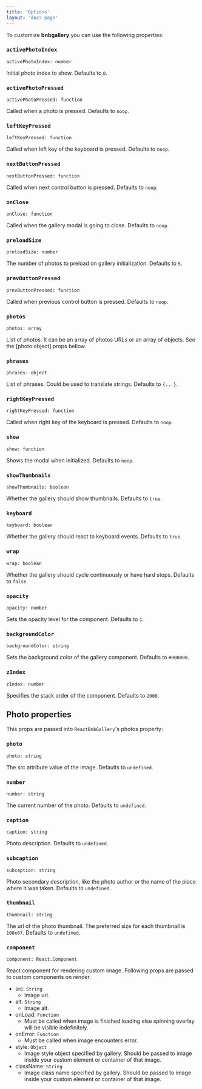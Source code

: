 ```yaml
---
title: 'Options'
layout: 'docs-page'
---
```


To customize **bnbgallery** you can use the following properties:

### `activePhotoIndex`

`activePhotoIndex: number` 

Initial photo index to show. Defaults to `0`.

### `activePhotoPressed`

`activePhotoPressed: function`

Called when a photo is pressed. Defaults to `noop`.

### `leftKeyPressed`

`leftKeyPressed: function`

Called when left key of the keyboard is pressed. Defaults to `noop`.

### `nextButtonPressed`

`nextButtonPressed: function`

Called when next control button is pressed. Defaults to `noop`.

### `onClose`

`onClose: function`

Called when the gallery modal is going to close. Defaults to `noop`.

### `preloadSize`

`preloadSize: number`

The number of photos to preload on gallery initialization. Defaults to `5`.

### `prevButtonPressed`

`prevButtonPressed: function`

Called when previous control button is pressed. Defaults to `noop`.

### `photos`

`photos: array`

List of photos. It can be an array of photos URLs or an array of objects. See the [photo object] props bellow.

### `phrases`

`phrases: object`

List of phrases. Could be used to translate strings. Defaults to `{...}`.

### `rightKeyPressed`

`rightKeyPressed: function`

Called when right key of the keyboard is pressed. Defaults to `noop`.

### `show`

`show: function`

Shows the modal when initialized. Defaults to `noop`.

### `showThumbnails`

`showThumbnails: boolean`

Whether the gallery should show thumbnails. Defaults to `true`.

### `keyboard`

`keyboard: boolean`

Whether the gallery should react to keyboard events. Defaults to `true`.

### `wrap`

`wrap: boolean`

Whether the gallery should cycle continuously or have hard stops. Defaults to `false`.

### `opacity`

`opacity: number`

Sets the opacity level for the component. Defaults to `1`.

### `backgroundColor`

`backgroundColor: string`

Sets the background color of the gallery component. Defaults to `#000000`.

### `zIndex`

`zIndex: number`

Specifies the stack order of the component. Defaults to `2000`.

## Photo properties

This props are passed into `ReactBnbGallery`'s photos property:

### `photo`

`photo: string`

The src attribute value of the image. Defaults to `undefined`.

### `number`

`number: string`

The current number of the photo. Defaults to `undefined`.

### `caption`

`caption: string`

Photo description. Defaults to `undefined`.

### `subcaption`

`subcaption: string`

Photo secondary description, like the photo author or the name of the place where it was taken. Defaults to `undefined`.

### `thumbnail`

`thumbnail: string`

The url of the photo thumbnail. The preferred size for each thumbnail is `100x67`. Defaults to `undefined`.

### `component`

`component: React.Component`

React component for rendering custom image. Following props are passed to custom components on render.

 - src: `String` 
    - Image url.
 - alt: `String` 
    - Image alt.
 - onLoad: `Function` 
    - Must be called when image is finished loading else spinning overlay will be visible indefinitely.
 - onError: `Function`
    - Must be called when image encounters error.
 - style: `Object`
    - Image style object specified by gallery. Should be passed to image inside your custom element or container of that image.
 - className: `String`
    - Image class name specified by gallery. Should be passed to image inside your custom element or container of that image.